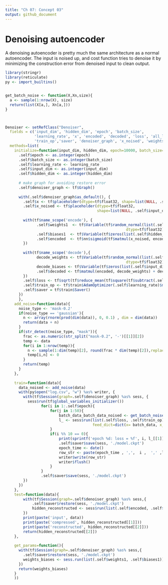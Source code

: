 ```yaml
---
title: "Ch 07: Concept 03"
output: github_document
---
```


# Denoising autoencoder

A denoising autoencoder is pretty much the same architecture as a normal autoencoder. The input is noised up, and cost function tries to denoise it by minimizing the construction error from denoised input to clean output.


```r
library(stringr)
library(reticulate)
py <- import_builtins()


get_batch_noise <- function(X,Xn,size){
  a <- sample(1:nrow(X), size)
  return(list(X[a,], Xn[a,]))
}



Denoiser <- setRefClass("Denoiser",
  fields = c('input_dim', 'hidden_dim', 'epoch', 'batch_size', 
             'learning_rate', 'x', 'encoded', 'decoded', 'loss', 'all_loss',
             'train_op','saver', 'denoiser_graph', 'x_noised', 'weights1', 'biases1'),
  methods=list(
    initialize=function(input_dim, hidden_dim, epoch=10000, batch_size=10, learning_rate=0.001){
      .self$epoch <- as.integer(epoch)
      .self$batch_size <- as.integer(batch_size)
      .self$learning_rate <- learning_rate
      .self$input_dim <- as.integer(input_dim)
      .self$hidden_dim <- as.integer(hidden_dim)
      
      # make graph for avoiding restore error 
      .self$denoiser_graph <- tf$Graph()
      
      with(.self$denoiser_graph$as_default(), {
        .self$x <- tf$placeholder(dtype=tf$float32, shape=list(NULL, .self$input_dim), name='x')
        .self$x_noised <- tf$placeholder(dtype=tf$float32, 
                                         shape=list(NULL, .self$input_dim), name='x_noised')
        
        with(tf$name_scope('encode'), {
              .self$weights1  <- tf$Variable(tf$random_normal(list(.self$input_dim, .self$hidden_dim),
                                                      dtype=tf$float32), name='weights')
              .self$biases1  <- tf$Variable(tf$zeros(list(.self$hidden_dim)), name='biases')
              .self$encoded  <- tf$nn$sigmoid(tf$matmul(x_noised, encode_weights) + encode_biases)
        })
        
        with(tf$name_scope('decode'),{
              decode_weights <- tf$Variable(tf$random_normal(list(.self$hidden_dim, .self$input_dim),
                                                      dtype=tf$float32), name='weights')
              decode_biases <- tf$Variable(tf$zeros(list(.self$input_dim)), name='biases')
              .self$decoded <- tf$matmul(encoded, decode_weights) + decode_biases
        })
        .self$loss <- tf$sqrt(tf$reduce_mean(tf$square(tf$subtract(.self$x, .self$decoded))))
        .self$train_op <- tf$train$AdamOptimizer(.self$learning_rate)$minimize(.self$loss)
        .self$saver = tf$train$Saver()
      })
      },
    add_noise=function(data){
      noise_type <- 'mask-0.2'
      if(noise_type == 'gaussian'){
        n <- array(rnorm(prod(dim(data)), 0, 0.1) , dim = dim(data))
        return(data + n)
      }
      if(str_detect(noise_type, "mask")){
        frac <- as.numeric(str_split("mask-0.2", '-')[[1]][2])
        temp <- data
        for(i in 1:nrow(temp)){
          n <- sample(1:dim(temp)[2], round(frac * dim(temp)[2]),replace = FALSE)
          temp[i,n] <- 0
        }
        return(temp)
      }
    },
    
    train=function(data){
      data_noised <- add_noise(data)
      with(py$open("log.csv", "w") %as% writer, {
        with(tf$Session(graph=.self$denoiser_graph) %as% sess, {
          sess$run(tf$global_variables_initializer())
                for(i in 1:.self$epoch){
                    for(j in 1:50){
                        batch_data_batch_data_noised <- get_batch_noise(data, data_noised, self.batch_size)
                        l_ <- sess$run(list(.self$loss, .self$train_op), 
                                       feed_dict=dict(x= batch_data, x_noised= batch_data_noised))
                    }
                    if(i %% 10 == 0){
                        print(sprintf('epoch %d: loss = %f', i, l_[[1]]))
                        .self$saver$save(sess, './model.ckpt')
                        epoch_time <- date()
                        row_str <- paste(epoch_time , ',',  i ,  ',' ,l_[[1]] , '\n')
                        writer$write(row_str)
                        writer$flush()
                    }
                }
                .self$saver$save(sess, './model.ckpt')
        })
      })
    },
    test=function(data){
        with(tf$Session(graph=.self$denoiser_graph) %as% sess,{
            .self$saver$restore(sess, './model.ckpt')
            hidden_reconstructed <- sess$run(list(.self$encoded, .self$decoded), feed_dict=dict(x= data))
        })
        print(paste('input', data))
        print(paste('compressed', hidden_reconstructed[[1]]))
        print(paste('reconstructed', hidden_reconstructed[[2]]))
        return(hidden_reconstructed[[2]])
    },
    
    get_params=function(){
      with(tf$Session(graph=.self$denoiser_graph) %as% sess,{
        .self$saver$restore(sess, './model.ckpt')
        weights_biases <- sess.run(list(.self$weights1, .self$biases1))
      })
      return(weights_biases)
    }
    ))
```

